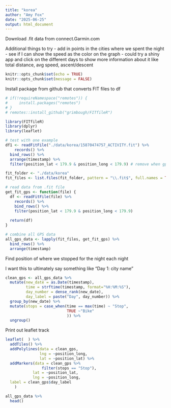 ```yaml
---
title: "korea"
author: "Amy Fox"
date: "2025-06-25"
output: html_document
---
```


Download .fit data from connect.Garmin.com

Additional things to try
 - add in points in the cities where we spent the night
 - see if I can show the speed as the color on the graph
 - could try a shiny app and click on the different days to show more information about it like total distance, avg speed, ascent/descent
 
```r
knitr::opts_chunk$set(echo = TRUE)
knitr::opts_chunk$set(message = FALSE) 
```

Install package from github that converts FIT files to df
```r
# if(!requireNamespace("remotes")) {
#     install.packages("remotes")
# }
# remotes::install_github("grimbough/FITfileR")
```

```r
library(FITfileR)
library(dplyr)
library(leaflet)
```


```r
# test with one example
df1 <- readFitFile("./data/korea/15870474757_ACTIVITY.fit") %>%
    records() %>%
  bind_rows() %>%
  arrange(timestamp) %>%
  filter(position_lat < 179.9 & position_long < 179.9) # remove when gps still locating..

```



```r
fit_folder <- "./data/korea"
fit_files <- list.files(fit_folder, pattern = "\\.fit$", full.names = TRUE)

# read data from .fit file
get_fit_gps <- function(file) {
  df <- readFitFile(file) %>%
    records() %>%
    bind_rows() %>%
    filter(position_lat < 179.9 & position_long < 179.9) 
  
  return(df)
}

# combine all GPS data
all_gps_data <- lapply(fit_files, get_fit_gps) %>%
  bind_rows() %>%
  arrange(timestamp)
```

Find position of where we stopped for the night each night

I want this to ultimately say something like "Day 1: city name"
```r

clean_gps <- all_gps_data %>%
  mutate(new_date = as.Date(timestamp),
         time = strftime(timestamp, format="%H:%M:%S"),
         day_number = dense_rank(new_date),
         day_label = paste("Day", day_number)) %>%
  group_by(new_date) %>%
  mutate(stops = case_when(time == max(time) ~ "Stop",
                           TRUE ~"Bike"
                           )) %>%
  ungroup()


```


Print out leaflet track
```r
leaflet(  ) %>%
  addTiles() %>%
  addPolylines(data = clean_gps,
               lng = ~position_long,
               lat = ~position_lat) %>%
  addMarkers(data = clean_gps %>%
                filter(stops == "Stop"),
            lat = ~position_lat,
            lng = ~position_long,
  label = clean_gps$day_label
    )
```


```r
all_gps_data %>%
  head()
```


